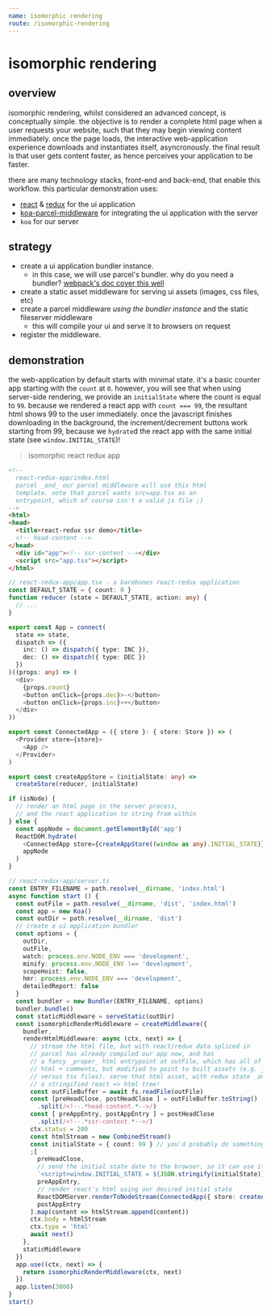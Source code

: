 ```yaml
---
name: isomorphic rendering
route: /isomorphic-rendering
---
```


# isomorphic rendering

## overview

isomorphic rendering, whilst considered an advanced concept, is conceptually simple.
the objective is to render a complete html page when a user requests your website, such that
they may begin viewing content immediately. once the page loads, the interactive
web-application experience downloads and instantiates itself, asyncronously.
the final result is that user gets content faster, as hence perceives your application to
be faster.

there are many technology stacks, front-end and back-end, that enable this workflow.
this particular demonstration uses:

- [react](https://reactjs.org) & [redux](https://redux.js.org) for the ui application
- [koa-parcel-middleware](https://www.npmjs.com/package/koa-parcel-middleware) for integrating the ui application with the server
- `koa` for our server

## strategy

- create a ui application bundler instance.
    - in this case, we will use parcel's bundler.  why do you need a bundler?  [webpack's doc cover this well](https://webpack.js.org/concepts/why-webpack/)
- create a static asset middleware for serving ui assets (images, css files, etc)
- create a parcel middleware _using the bundler instance_ and the static fileserver middleware
    - this will compile your ui and serve it to browsers on request
- register the middleware.

## demonstration

the web-application by default starts with minimal state.
it's a basic counter app starting with the `count` at `0`. however,
you will see that when using server-side rendering, we provide an `initialState` where
the count is equal to `99`.  because we rendered a react app with `count === 99`, the
resultant html shows 99 to the user immediately.  once the javascript finishes
downloading in the background, the increment/decrement buttons work starting from 99, because we `hydrate`d
the react app with the same initial state (see `window.INITIAL_STATE`)!


> isomorphic react redux app

```html
<!--
  react-redux-app/index.html
  parcel _and_ our parcel middleware will use this html
  template. note that parcel wants src=app.tsx as an
  entrypoint, which of course isn't a valid js file ;)
-->
<html>
<head>
  <title>react-redux ssr demo</title>
  <!-- head-content -->
</head>
  <div id="app"><!-- ssr-content --></div>
  <script src="app.tsx"></script>
</html>
```

```typescript
// react-redux-app/app.tsx - a barebones react-redux application
const DEFAULT_STATE = { count: 0 }
function reducer (state = DEFAULT_STATE, action: any) {
  // ...
}

export const App = connect(
  state => state,
  dispatch => ({
    inc: () => dispatch({ type: INC }),
    dec: () => dispatch({ type: DEC })
  })
)((props: any) => (
  <div>
    {props.count}
    <button onClick={props.dec}>-</button>
    <button onClick={props.inc}>+</button>
  </div>
))

export const ConnectedApp = ({ store }: { store: Store }) => (
  <Provider store={store}>
    <App />
  </Provider>
)

export const createAppStore = (initialState: any) =>
  createStore(reducer, initialState)

if (isNode) {
  // render an html page in the server process,
  // and the react application to string from within
} else {
  const appNode = document.getElementById('app')
  ReactDOM.hydrate(
    <ConnectedApp store={createAppStore((window as any).INITIAL_STATE)} />,
    appNode
  )
}
```

```typescript
// react-redux-app/server.ts
const ENTRY_FILENAME = path.resolve(__dirname, 'index.html')
async function start () {
  const outFile = path.resolve(__dirname, 'dist', 'index.html')
  const app = new Koa()
  const outDir = path.resolve(__dirname, 'dist')
  // create a ui application bundler
  const options = {
    outDir,
    outFile,
    watch: process.env.NODE_ENV === 'development',
    minify: process.env.NODE_ENV !== 'development',
    scopeHoist: false,
    hmr: process.env.NODE_ENV === 'development',
    detailedReport: false
  }
  const bundler = new Bundler(ENTRY_FILENAME, options)
  bundler.bundle()
  const staticMiddleware = serveStatic(outDir)
  const isomorphicRenderMiddleware = createMiddleware({
    bundler,
    renderHtmlMiddleware: async (ctx, next) => {
      // stream the html file, but with react/redux data spliced in
      // parcel has already compiled our app now, and has
      // a fancy _proper_ html entrypoint at outFile, which has all of our original
      // html + comments, but modified to point to built assets (e.g. js files,
      // versus tsx files). serve that html asset, with redux state _and_
      // a stringified react => html tree!
      const outFileBuffer = await fs.readFile(outFile)
      const [preHeadClose, postHeadClose ] = outFileBuffer.toString()
        .split(/<!--.*head-content.*-->/)
      const [ preAppEntry, postAppEntry ] = postHeadClose
        .split(/<!--.*ssr-content.*-->/)
      ctx.status = 200
      const htmlStream = new CombinedStream()
      const initialState = { count: 99 } // you'd probably do something more interesting here
      ;[
        preHeadClose,
        // send the initial state date to the browser, so it can use it for hydration
        `<script>window.INITIAL_STATE = ${JSON.stringify(initialState)}</script>`,
        preAppEntry,
        // render react's html using our desired initial state
        ReactDOMServer.renderToNodeStream(ConnectedApp({ store: createAppStore(initialState) })),
        postAppEntry
      ].map(content => htmlStream.append(content))
      ctx.body = htmlStream
      ctx.type = 'html'
      await next()
    },
    staticMiddleware
  })
  app.use((ctx, next) => {
    return isomorphicRenderMiddleware(ctx, next)
  })
  app.listen(3000)
}
start()
```
